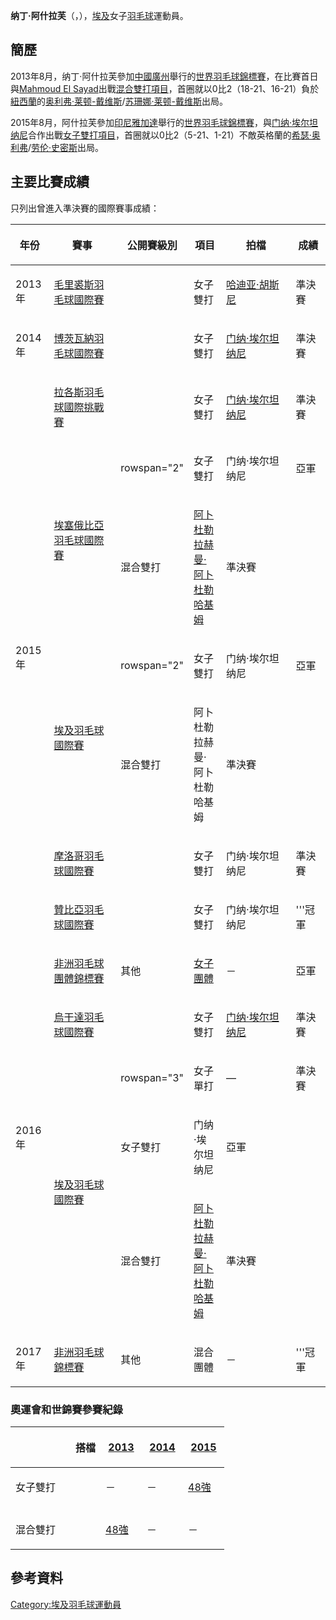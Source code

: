 {{noteTA|G1=Badminton}}
{{Infobox 羽球選手
| playername              = 纳丁·阿什拉芙<br />{{lang|en|Nadine Ashraf}}
| image                   = 
| size                    = 
| caption                 = 
| birth_name              = 
| date_of_birth           = {{birth_date_and_age|1993|4|1}}
| place_of_birth          = 
| height                  = 
| weight                  = 
| event                   = 女子單打、女子雙打、混合雙打
| country                 = {{EGY}}
| years_active            = 
| handedness              = 
| coach                   = 
| highest_ranking         = 第62位（女雙-[[门纳·埃尔坦纳尼|埃尔坦纳尼]]）
| date_of_highest_ranking = 2015年11月12日<ref name="ranking">[http://bwfcontent.tournamentsoftware.com/ranking/player.aspx?id=10410&player=164700 BWF World Ranking - Ranking of Nadine ASHRAF (71367)]{{en}}</ref>
| current_ranking         = 第152位（女單）<br/>第68位（女雙-[[门纳·埃尔坦纳尼|埃尔坦纳尼]]）<br/>第167位（混雙-[[阿卜杜勒拉赫曼·阿卜杜勒哈基姆|阿卜杜勒哈基姆]]）
| date_of_current_ranking = 2015年12月31日<ref>[http://bwfcontent.tournamentsoftware.com/ranking/category.aspx?id=10410&category=473 BWF World Ranking - BWF世界排名榜 (12/31/2015) - Women's singles]{{en}}</ref><ref>[http://bwfcontent.tournamentsoftware.com/ranking/category.aspx?id=10410&category=475 BWF World Ranking - BWF世界排名榜 (12/31/2015) - Women's doubles]{{en}}</ref><ref>[http://bwfcontent.tournamentsoftware.com/ranking/category.aspx?id=10410&category=475 BWF World Ranking - BWF世界排名榜 (12/31/2015) - Mixed doubles]{{en}}</ref>
| played                  = 25勝–36負（女單）<br/>28勝–36負（女雙）<br/>16勝–27負（混雙）
| titles                  = 
| bwf_profile             = F87A025B-E2C8-4061-AFD6-0377037B2C70
| bwf_id                  = 71367
| updated                 = 2016年1月6日
}}
{{MedalTableTop}}
{{MedalSport | 女子[[羽毛球|羽毛球]]}}
{{MedalCountry | {{EGY}}}}
{{MedalCompetition | [[非洲羽毛球錦標賽|非洲羽毛球錦標賽]]}}
{{MedalGold  | [[2017年非洲羽毛球錦標賽|2017年 伯諾尼]] | 混合團體 }}
{{MedalCompetition | [[非洲羽毛球團體錦標賽|非洲羽毛球團體錦標賽]]}}
{{MedalSilver| [[2016年非洲羽毛球團體錦標賽|2016年 羅斯希爾]] | [[2016年非洲羽毛球團體錦標賽女子團體比賽|女子團體]] }}
{{MedalBottom}}
'''纳丁·阿什拉芙'''（{{lang|en|'''Nadine Ashraf'''}}，{{bd|1993年|4月1日}}），[[埃及|埃及]]女子[[羽毛球|羽毛球]]運動員。

==簡歷==
2013年8月，纳丁·阿什拉芙參加[[中國|中國]][[廣州|廣州]]舉行的[[2013年世界羽毛球錦標賽|世界羽毛球錦標賽]]，在比賽首日與[[Mahmoud_El_Sayad|Mahmoud El Sayad]]出戰[[2013年世界羽毛球錦標賽混合雙打項目|混合雙打項目]]，首圈就以0比2（18-21、16-21）負於[[紐西蘭|紐西蘭]]的[[奥利弗·莱顿-戴维斯|奥利弗·莱顿-戴维斯]]/[[苏珊娜·莱顿-戴维斯|苏珊娜·莱顿-戴维斯]]出局。

2015年8月，阿什拉芙參加[[印尼|印尼]][[雅加達|雅加達]]舉行的[[2015年世界羽毛球錦標賽|世界羽毛球錦標賽]]，與[[门纳·埃尔坦纳尼|门纳·埃尔坦纳尼]]合作出戰[[2015年世界羽毛球錦標賽女子雙打項目|女子雙打項目]]，首圈就以0比2（5-21、1-21）不敵英格蘭的[[希瑟·奥利弗|希瑟·奥利弗]]/[[劳伦·史密斯|劳伦·史密斯]]出局。

==主要比賽成績==
只列出曾進入準決賽的國際賽事成績：
{| class=wikitable style="text-align:center; font-size:small;" 
!width="50"|年份
!width="180"|賽事
!width="80"|公開賽級別
!width="60"|項目
!width="190"|拍檔
!width="50"|成績
|-
!rowspan="1"|2013年
|[[2013年毛里裘斯羽毛球國際賽|毛里裘斯羽毛球國際賽]]
|{{BWFFS}}
|女子雙打
|[[哈迪亚·胡斯尼|哈迪亚·胡斯尼]]
|bgcolor="#b8860b"|準決賽
|-
!rowspan="1"|2014年
|[[2014年博茨瓦納羽毛球國際賽|博茨瓦納羽毛球國際賽]]
|{{BWFIS}}
|女子雙打
|[[门纳·埃尔坦纳尼|门纳·埃尔坦纳尼]]
|bgcolor="#b8860b"|準決賽
|-
!rowspan="7"|2015年
|[[2015年拉各斯羽毛球國際挑戰賽|拉各斯羽毛球國際挑戰賽]]
|{{BWFIC}}
|女子雙打
|[[门纳·埃尔坦纳尼|门纳·埃尔坦纳尼]]
|bgcolor="#b8860b"|準決賽
|-
|rowspan="2"|[[2015年埃塞俄比亞羽毛球國際賽|埃塞俄比亞羽毛球國際賽]]
|rowspan="2" {{BWFIS}}
|女子雙打
|门纳·埃尔坦纳尼
|bgcolor="silver"|亞軍
|-
|混合雙打
|[[阿卜杜勒拉赫曼·阿卜杜勒哈基姆|阿卜杜勒拉赫曼·阿卜杜勒哈基姆]]
|bgcolor="#b8860b"|準決賽
|-
|rowspan="2"|[[2015年埃及羽毛球國際賽|埃及羽毛球國際賽]]
|rowspan="2" {{BWFFS}}
|女子雙打
|门纳·埃尔坦纳尼
|bgcolor="silver"|亞軍
|-
|混合雙打
|阿卜杜勒拉赫曼·阿卜杜勒哈基姆
|bgcolor="#b8860b"|準決賽
|-
|[[2015年摩洛哥羽毛球國際賽|摩洛哥羽毛球國際賽]]
|{{BWFIS}}
|女子雙打
|门纳·埃尔坦纳尼
|bgcolor="#b8860b"|準決賽
|-
|[[2015年贊比亞羽毛球國際賽|贊比亞羽毛球國際賽]]
|{{BWFIS}}
|女子雙打
|门纳·埃尔坦纳尼
|bgcolor="gold"|'''冠軍
|-
!rowspan="5"|2016年
|[[2016年非洲羽毛球團體錦標賽|非洲羽毛球團體錦標賽]]
|其他
|[[2016年非洲羽毛球團體錦標賽女子團體比賽|女子團體]]
|－
|bgcolor="silver"|亞軍
|-
|[[2016年烏干達羽毛球國際賽|烏干達羽毛球國際賽]]
|{{BWFIS}}
|女子雙打
|[[门纳·埃尔坦纳尼|门纳·埃尔坦纳尼]]
|bgcolor="#b8860b"|準決賽
|-
|rowspan="3"|[[2016年埃及羽毛球國際賽|埃及羽毛球國際賽]]
|rowspan="3" {{BWFIS}}
|女子單打
|—
|bgcolor="#b8860b"|準決賽
|-
|女子雙打
|门纳·埃尔坦纳尼
|bgcolor="silver"|亞軍
|-
|混合雙打
|[[阿卜杜勒拉赫曼·阿卜杜勒哈基姆|阿卜杜勒拉赫曼·阿卜杜勒哈基姆]]
|bgcolor="#b8860b"|準決賽
|-
!rowspan="1"|2017年
|[[2017年非洲羽毛球錦標賽|非洲羽毛球錦標賽]]
|其他
|混合團體
|－
|bgcolor="gold"|'''冠軍
|}
{{BWF賽事級別索引}}

===奧運會和世錦賽參賽紀錄===
{| class=wikitable style="text-align:center; font-size:small;" 
!
!搭檔
!width="50"|[[2013年世界羽毛球錦標賽|2013]]
!width="50"|[[2014年世界羽毛球錦標賽|2014]]
!width="50"|[[2015年世界羽毛球錦標賽|2015]]
|-
!width="80"|女子雙打
|align="left"|{{nowrap|[[门纳·埃尔坦纳尼|门纳·埃尔坦纳尼]]}}
|－
|－
|[[2015年世界羽毛球錦標賽女子雙打項目|48強]]
|-
|
|-
!width="80"|混合雙打
|align="left"|{{nowrap|[[Mahmoud_El_Sayad|Mahmoud El Sayad]]}}
|[[2013年世界羽毛球錦標賽混合雙打項目|48強]]
|－
|－
|}

== 參考資料 ==
{{Reflist}}

{{DEFAULTSORT:Ashraf, Nadine}}
[[Category:埃及羽毛球運動員|Category:埃及羽毛球運動員]]